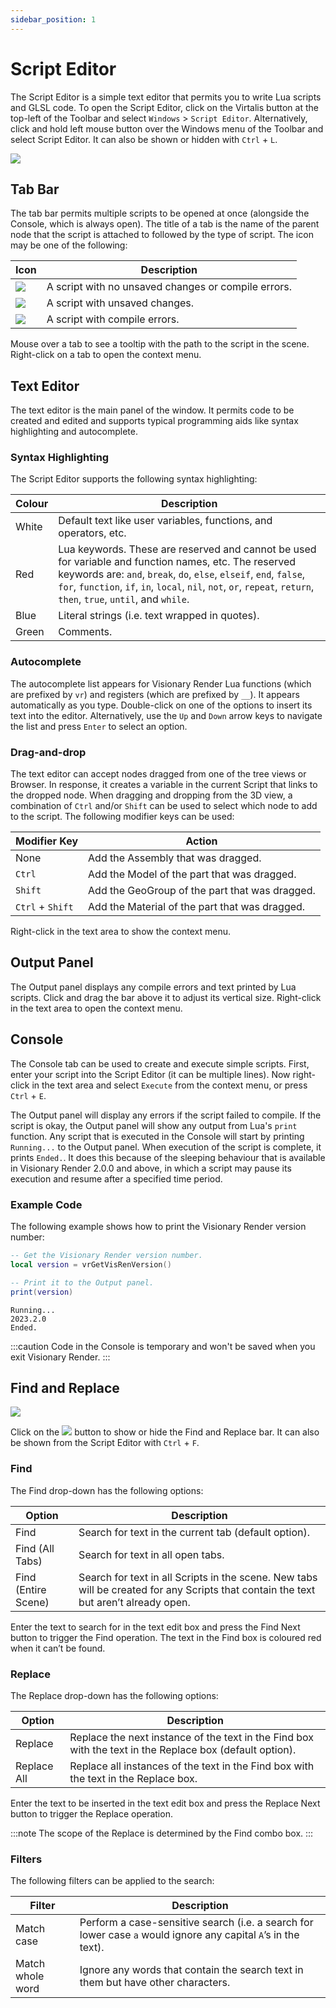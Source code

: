 ```yaml
---
sidebar_position: 1
---
```



# Script Editor

The Script Editor is a simple text editor that permits you to write Lua scripts and GLSL code. To open the Script Editor, click on the Virtalis button at the top-left of the Toolbar and select `Windows` > `Script Editor`. Alternatively, click and hold left mouse button over the Windows menu of the Toolbar and select Script Editor. It can also be shown or hidden with `Ctrl` + `L`.

![](/img/visionary-render-programming/script-editor.png)

## Tab Bar

The tab bar permits multiple scripts to be opened at once (alongside the Console, which is always open). The title of a tab is the name of the parent node that the script is attached to followed by the type of script. The icon may be one of the following:

| Icon                  | Description |
| --------------------- | ----------- |
| <img src="/img/visionary-render-programming/script-editor-script-icon.png"/> | A script with no unsaved changes or compile errors. |
| <img src="/img/visionary-render-programming/script-editor-save-icon.png"/>   | A script with unsaved changes. |
| <img src="/img/visionary-render-programming/script-editor-broken-icon.png"/> | A script with compile errors. |

Mouse over a tab to see a tooltip with the path to the script in the scene. Right-click on a tab to open the context menu.

## Text Editor

The text editor is the main panel of the window. It permits code to be created and edited and supports typical programming aids like syntax highlighting and autocomplete.

### Syntax Highlighting

The Script Editor supports the following syntax highlighting:

| Colour  | Description |
| ------- | ----------- |
| White   | Default text like user variables, functions, and operators, etc. |
| Red     | Lua keywords. These are reserved and cannot be used for variable and function names, etc. The reserved keywords are: `and`, `break`, `do`, `else`, `elseif`, `end`, `false`, `for`, `function`, `if`, `in`, `local`, `nil`, `not`, `or`, `repeat`, `return`, `then`, `true`, `until`, and `while`. |
| Blue    | Literal strings (i.e. text wrapped in quotes). |
| Green   | Comments. |

### Autocomplete

The autocomplete list appears for Visionary Render Lua functions (which are prefixed by `vr`) and registers (which are prefixed by `__`). It appears automatically as you type. Double-click on one of the options to insert its text into the editor. Alternatively, use the `Up` and `Down` arrow keys to navigate the list and press `Enter` to select an option.

### Drag-and-drop

The text editor can accept nodes dragged from one of the tree views or Browser. In response, it creates a variable in the current Script that links to the dropped node. When dragging and dropping from the 3D view, a combination of `Ctrl` and/or `Shift` can be used to select which node to add to the script. The following modifier keys can be used:

| Modifier Key     | Action |
| ---------------- | ------ |
| None             | Add the Assembly that was dragged. |
| `Ctrl`           | Add the Model of the part that was dragged. |
| `Shift`          | Add the GeoGroup of the part that was dragged. |
| `Ctrl` + `Shift` | Add the Material of the part that was dragged. |

Right-click in the text area to show the context menu.

## Output Panel

The Output panel displays any compile errors and text printed by Lua scripts. Click and drag the bar above it to adjust its vertical size. Right-click in the text area to open the context menu.

## Console

The Console tab can be used to create and execute simple scripts. First, enter your script into the Script Editor (it can be multiple lines). Now right-click in the text area and select `Execute` from the context menu, or press `Ctrl` + `E`.

The Output panel will display any errors if the script failed to compile. If the script is okay, the Output panel will show any output from Lua's `print` function. Any script that is executed in the Console will start by printing `Running...` to the Output panel. When execution of the script is complete, it prints `Ended.`. It does this because of the sleeping behaviour that is available in Visionary Render 2.0.0 and above, in which a script may pause its execution and resume after a specified time period.

### Example Code

The following example shows how to print the Visionary Render version number:

<Tabs>
<TabItem value="console" label="Console">

```lua
-- Get the Visionary Render version number.
local version = vrGetVisRenVersion()

-- Print it to the Output panel.
print(version)
```

</TabItem>
<TabItem value="output" label="Output">

```
Running...
2023.2.0
Ended.
```

</TabItem>
</Tabs>

:::caution
Code in the Console is temporary and won't be saved when you exit Visionary Render.
:::

## Find and Replace

![](/img/visionary-render-programming/script-editor-find.png)

Click on the <img src="/img/visionary-render-programming/script-editor-search-icon.png"/> button to show or hide the Find and Replace bar. It can also be shown from the Script Editor with `Ctrl` + `F`.

### Find

The Find drop-down has the following options:

| Option              | Description |
| ------------------- | ----------- |
| Find                | Search for text in the current tab (default option). |
| Find (All Tabs)     | Search for text in all open tabs. |
| Find (Entire Scene) | Search for text in all Scripts in the scene. New tabs will be created for any Scripts that contain the text but aren’t already open. |

Enter the text to search for in the text edit box and press the Find Next button to trigger the Find operation. The text in the Find box is coloured red when it can’t be found.

### Replace

The Replace drop-down has the following options:

| Option      | Description |
| ----------- | ----------- |
| Replace     | Replace the next instance of the text in the Find box with the text in the Replace box (default option). |
| Replace All | Replace all instances of the text in the Find box with the text in the Replace box. |

Enter the text to be inserted in the text edit box and press the Replace Next button to trigger the Replace operation.

:::note
The scope of the Replace is determined by the Find combo box.
:::

### Filters

The following filters can be applied to the search:

| Filter           | Description |
| ---------------- | ----------- |
| Match case       | Perform a case-sensitive search (i.e. a search for lower case `a` would ignore any capital `A`’s in the text). |
| Match whole word | Ignore any words that contain the search text in them but have other characters. |

